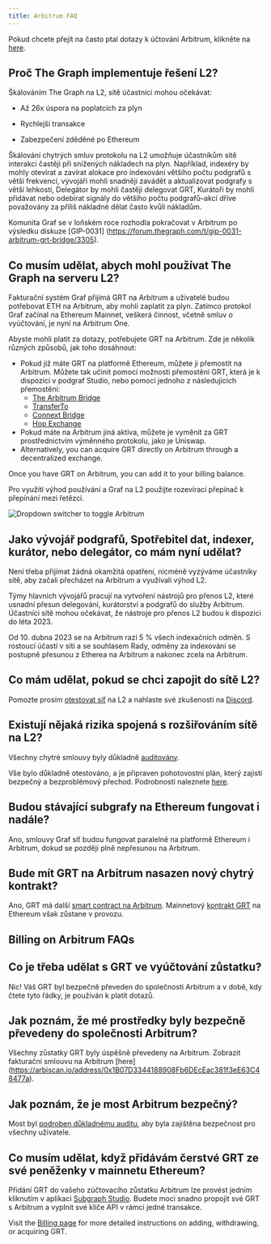 ```yaml
---
title: Arbitrum FAQ
---
```


Pokud chcete přejít na často ptal dotazy k účtování Arbitrum, klikněte na [here](#billing-on-arbitrum-faqs).

## Proč The Graph implementuje řešení L2?

Škálováním The Graph na L2, sítě účastníci mohou očekávat:

- Až 26x úspora na poplatcích za plyn

- Rychlejší transakce

- Zabezpečení zděděné po Ethereum

Škálování chytrých smluv protokolu na L2 umožňuje účastníkům sítě interakci častěji při snížených nákladech na plyn. Například, indexéry by mohly otevírat a zavírat alokace pro indexování většího počtu podgrafů s větší frekvencí, vývojáři mohli snadněji zavádět a aktualizovat podgrafy s větší lehkostí, Delegátor by mohli častěji delegovat GRT, Kurátoři by mohli přidávat nebo odebírat signály do většího počtu podgrafů–akcí dříve považovány za příliš nákladné dělat často kvůli nákladům.

Komunita Graf se v loňském roce rozhodla pokračovat v Arbitrum po výsledku diskuze [GIP-0031] (https://forum.thegraph.com/t/gip-0031-arbitrum-grt-bridge/3305).

## Co musím udělat, abych mohl používat The Graph na serveru L2?

Fakturační systém Graf přijímá GRT na Arbitrum a uživatelé budou potřebovat ETH na Arbitrum, aby mohli zaplatit za plyn. Zatímco protokol Graf začínal na Ethereum Mainnet, veškerá činnost, včetně smluv o vyúčtování, je nyní na Arbitrum One.

Abyste mohli platit za dotazy, potřebujete GRT na Arbitrum. Zde je několik různých způsobů, jak toho dosáhnout:

- Pokud již máte GRT na platformě Ethereum, můžete ji přemostit na Arbitrum. Můžete tak učinit pomocí možnosti přemostění GRT, která je k dispozici v podgraf Studio, nebo pomocí jednoho z následujících přemostění:
  - [The Arbitrum Bridge](https://bridge.arbitrum.io/?l2ChainId=42161)
  - [TransferTo](https://transferto.xyz/swap)
  - [Connext Bridge](https://bridge.connext.network/)
  - [Hop Exchange](https://app.hop.exchange/#/send?token=ETH)
- Pokud máte na Arbitrum jiná aktiva, můžete je vyměnit za GRT prostřednictvím výměnného protokolu, jako je Uniswap.
- Alternatively, you can acquire GRT directly on Arbitrum through a decentralized exchange.

Once you have GRT on Arbitrum, you can add it to your billing balance.

Pro využití výhod používání a Graf na L2 použijte rozevírací přepínač k přepínání mezi řetězci.

![Dropdown switcher to toggle Arbitrum](/img/arbitrum-screenshot-toggle.png)

## Jako vývojář podgrafů, Spotřebitel dat, indexer, kurátor, nebo delegátor, co mám nyní udělat?

Není třeba přijímat žádná okamžitá opatření, nicméně vyzýváme účastníky sítě, aby začali přecházet na Arbitrum a využívali výhod L2.

Týmy hlavních vývojářů pracují na vytvoření nástrojů pro přenos L2, které usnadní přesun delegování, kurátorství a podgrafů do služby Arbitrum. Účastníci sítě mohou očekávat, že nástroje pro přenos L2 budou k dispozici do léta 2023.

Od 10. dubna 2023 se na Arbitrum razí 5 % všech indexačních odměn. S rostoucí účastí v síti a se souhlasem Rady, odměny za indexování se postupně přesunou z Etherea na Arbitrum a nakonec zcela na Arbitrum.

## Co mám udělat, pokud se chci zapojit do sítě L2?

Pomozte prosím [otestovat síť](https://testnet.thegraph.com/explorer) na L2 a nahlaste své zkušenosti na [Discord](https://discord.gg/graphprotocol).

## Existují nějaká rizika spojená s rozšiřováním sítě na L2?

Všechny chytré smlouvy byly důkladně [auditovány](https://github.com/graphprotocol/contracts/blob/main/packages/contracts/audits/OpenZeppelin/2022-07-graph-arbitrum-bridge-audit.pdf).

Vše bylo důkladně otestováno, a je připraven pohotovostní plán, který zajistí bezpečný a bezproblémový přechod. Podrobnosti naleznete [here](https://forum.thegraph.com/t/gip-0037-the-graph-arbitrum-deployment-with-linear-rewards-minted-in-l2/3551#risks-and-security-considerations-20).

## Budou stávající subgrafy na Ethereum fungovat i nadále?

Ano, smlouvy Graf síť budou fungovat paralelně na platformě Ethereum i Arbitrum, dokud se později plně nepřesunou na Arbitrum.

## Bude mít GRT na Arbitrum nasazen nový chytrý kontrakt?

Ano, GRT má další [smart contract na Arbitrum](https://arbiscan.io/address/0x9623063377ad1b27544c965ccd7342f7ea7e88c7). Mainnetový [kontrakt GRT](https://etherscan.io/token/0xc944e90c64b2c07662a292be6244bdf05cda44a7) na Ethereum však zůstane v provozu.

## Billing on Arbitrum FAQs

## Co je třeba udělat s GRT ve vyúčtování zůstatku?

Nic! Váš GRT byl bezpečně převeden do společnosti Arbitrum a v době, kdy čtete tyto řádky, je používán k platit dotazů.

## Jak poznám, že mé prostředky byly bezpečně převedeny do společnosti Arbitrum?

Všechny zůstatky GRT byly úspěšně převedeny na Arbitrum. Zobrazit fakturační smlouvu na Arbitrum [here] (https://arbiscan.io/address/0x1B07D3344188908Fb6DEcEac381f3eE63C48477a).

## Jak poznám, že je most Arbitrum bezpečný?

Most byl [podroben důkladnému auditu](https://code4rena.com/contests/2022-10-the-graph-l2-bridge-contest), aby byla zajištěna bezpečnost pro všechny uživatele.

## Co musím udělat, když přidávám čerstvé GRT ze své peněženky v mainnetu Ethereum?

Přidání GRT do vašeho zúčtovacího zůstatku Arbitrum lze provést jedním kliknutím v aplikaci [Subgraph Studio](https://thegraph.com/studio/). Budete moci snadno propojit své GRT s Arbitrum a vyplnit své klíče API v rámci jedné transakce.

Visit the [Billing page](/billing/) for more detailed instructions on adding, withdrawing, or acquiring GRT.
